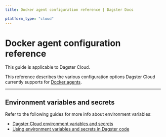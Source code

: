 ```yaml
---
title: Docker agent configuration reference | Dagster Docs

platform_type: "cloud"
---
```


# Docker agent configuration reference

<Note>This guide is applicable to Dagster Cloud.</Note>

This reference describes the various configuration options Dagster Cloud currently supports for [Docker agents](/dagster-plus/deployment/agents/docker/configuring-running-docker-agent).

---

## Environment variables and secrets

<DockerEnvVarsConfiguration />

Refer to the following guides for more info about environment variables:

- [Dagster Cloud environment variables and secrets](/dagster-plus/managing-deployments/environment-variables-and-secrets)
- [Using environment variables and secrets in Dagster code](/guides/dagster/using-environment-variables-and-secrets)
